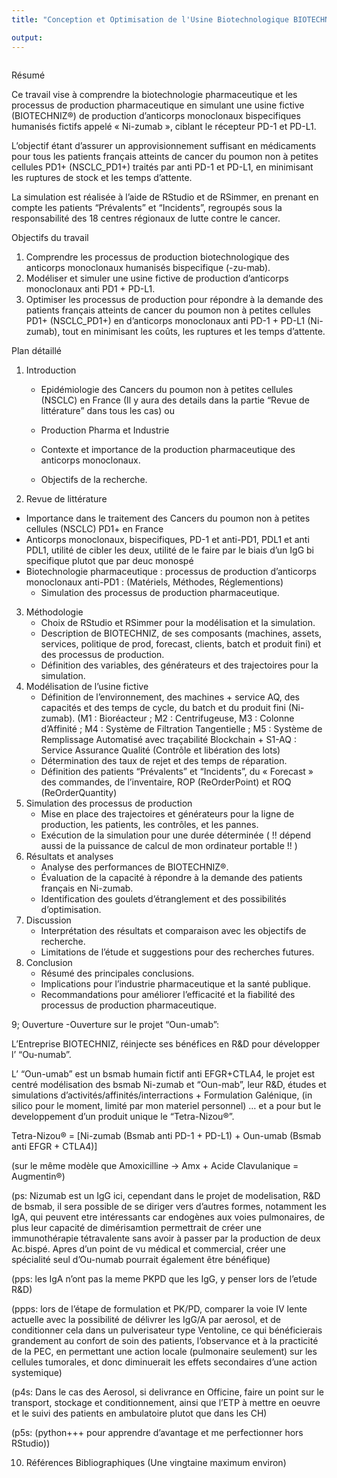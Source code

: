 ```yaml
---
title: "Conception et Optimisation de l'Usine Biotechnologique BIOTECHNIZ® dans RStudio pour Répondre à la Demande Croissante de Ni-zumab :Production d'Ac Monoclonal Humanisé bispecifique Anti PD-1 + PD-L1 pour les Patients Français Atteints de NSCLC (=CPNPC) "

output: 
---
```



```r

```

Résumé

Ce travail vise à comprendre la biotechnologie pharmaceutique et les processus de production pharmaceutique en simulant une usine fictive (BIOTECHNIZ®) de production d'anticorps monoclonaux bispecifiques humanisés fictifs appelé « Ni-zumab », ciblant le récepteur PD-1 et PD-L1.

L'objectif étant d'assurer un approvisionnement suffisant en médicaments pour tous les patients français atteints de cancer du poumon non à petites cellules PD1+ (NSCLC_PD1+) traités par anti PD-1 et PD-L1, en minimisant les ruptures de stock et les temps d'attente. 

La simulation est réalisée à l'aide de RStudio et de RSimmer, en prenant en compte les patients "Prévalents" et "Incidents", regroupés sous la responsabilité des 18 centres régionaux de lutte contre le cancer.



Objectifs du travail

1. Comprendre les processus de production biotechnologique des anticorps monoclonaux humanisés bispecifique (-zu-mab).
2. Modéliser et simuler une usine fictive de production d'anticorps monoclonaux anti PD1 + PD-L1.
3. Optimiser les processus de production pour répondre à la demande des patients français atteints de cancer du poumon non à petites cellules PD1+ (NSCLC_PD1+) en d'anticorps monoclonaux anti PD-1 + PD-L1 (Ni-zumab), tout en minimisant les coûts, les ruptures et les temps d'attente.


Plan détaillé


1. Introduction
   - Epidémiologie des Cancers du poumon non à petites cellules (NSCLC) en France  (Il y aura des details dans la partie "Revue de littérature" dans tous les cas)
ou 
   - Production Pharma et Industrie   
   
   - Contexte et importance de la production pharmaceutique des anticorps monoclonaux.
   - Objectifs de la recherche. 

2. Revue de littérature
- Importance dans le traitement des Cancers du poumon non à petites cellules (NSCLC) PD1+ en France 
- Anticorps monoclonaux, bispecifiques, PD-1 et anti-PD1, PDL1 et anti PDL1, utilité de cibler les deux, utilité de le faire par le biais d'un IgG bi specifique plutot que par deuc monospé
- Biotechnologie pharmaceutique : processus de production d'anticorps monoclonaux anti-PD1 : (Matériels, Méthodes, Réglementions)
   - Simulation des processus de production pharmaceutique.

3. Méthodologie
   - Choix de RStudio et RSimmer pour la modélisation et la simulation.
   - Description de BIOTECHNIZ, de ses composants (machines, assets, services, politique de prod, forecast, clients, batch et produit fini) et des processus de production.
   - Définition des variables, des générateurs et des trajectoires pour la simulation.

4. Modélisation de l'usine fictive
   - Définition de l’environnement, des machines + service AQ, des capacités et des temps de cycle, du batch et du produit fini (Ni-zumab).
(M1 : Bioréacteur ; M2 : Centrifugeuse, M3 : Colonne d’Affinité ; M4 : Système de Filtration Tangentielle ; M5 : Système de Remplissage Automatisé avec traçabilité Blockchain + S1-AQ : Service Assurance Qualité (Contrôle et libération des lots)
   - Détermination des taux de rejet et des temps de réparation.
   - Définition des patients "Prévalents" et "Incidents", du « Forecast » des commandes, de l’inventaire, ROP (ReOrderPoint) et ROQ (ReOrderQuantity)


5. Simulation des processus de production
   - Mise en place des trajectoires et générateurs pour la ligne de production, les patients, les contrôles, et les pannes.
   - Exécution de la simulation pour une durée déterminée ( !! dépend aussi de la puissance de calcul de mon ordinateur portable !! )

6. Résultats et analyses
   - Analyse des performances de BIOTECHNIZ®.
   - Évaluation de la capacité à répondre à la demande des patients français en Ni-zumab.
   - Identification des goulets d'étranglement et des possibilités d'optimisation.

7. Discussion
   - Interprétation des résultats et comparaison avec les objectifs de recherche.
   - Limitations de l'étude et suggestions pour des recherches futures.

8. Conclusion
   - Résumé des principales conclusions.
   - Implications pour l'industrie pharmaceutique et la santé publique.
   - Recommandations pour améliorer l'efficacité et la fiabilité des processus de production pharmaceutique.
   
9; Ouverture
    -Ouverture sur le projet "Oun-umab":

L'Entreprise BIOTECHNIZ, réinjecte ses bénéfices en R&D pour développer l' "Ou-numab". 

L' "Oun-umab" est un bsmab humain fictif anti EFGR+CTLA4, le projet est centré modélisation des bsmab Ni-zumab et "Oun-mab", leur R&D, études et simulations d'activités/affinités/interractions + Formulation Galénique, (in silico pour le moment, limité par mon materiel personnel) ... et a pour but le developpement d'un produit unique le "Tetra-Nizou®". 


Tetra-Nizou® = 
[Ni-zumab (Bsmab anti PD-1 + PD-L1) + Oun-umab (Bsmab anti EFGR + CTLA4)]

(sur le même modèle que Amoxicilline -> Amx + Acide Clavulanique = Augmentin®)
    
(ps: Nizumab est un IgG ici, cependant dans le projet de modelisation, R&D de bsmab, il sera possible de se diriger vers d'autres formes, notamment les IgA, qui peuvent etre intéressants car endogènes aux voies pulmonaires, de plus leur capacité de dimérisamtion permettrait de créer une immunothérapie tétravalente sans avoir à passer par la production de deux Ac.bispé. Apres d'un point de vu médical et commercial, créer une spécialité seul d'Ou-numab pourrait également être bénéfique)

(pps: les IgA n'ont pas la meme PKPD que les IgG, y penser lors de l'etude R&D)

(ppps: lors de l'étape de formulation et PK/PD, comparer la voie IV lente actuelle avec la possibilité de délivrer les IgG/A par aerosol, et de conditionner cela dans un pulverisateur type Ventoline, ce qui bénéficierais grandement au confort de soin des patients, l'observance et à la practicité de la PEC, en permettant une action locale (pulmonaire seulement) sur les cellules tumorales, et donc diminuerait les effets secondaires d'une action systemique)

(p4s: Dans le cas des Aerosol, si delivrance en Officine, faire un point sur le transport, stockage et conditionnement, ainsi que l'ETP à mettre en oeuvre et le suivi des patients en ambulatoire plutot que dans les CH)

(p5s: (python+++ pour apprendre d'avantage et me perfectionner hors RStudio))

10. Références Bibliographiques 
(Une vingtaine maximum environ)

